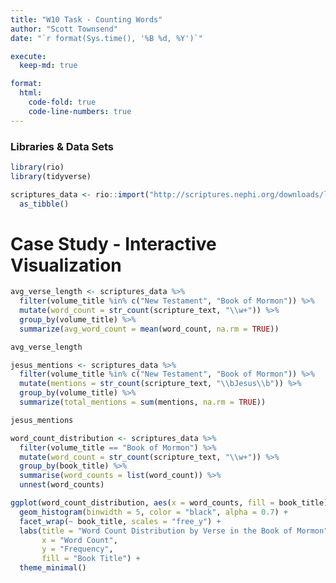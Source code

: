 ```yaml
---
title: "W10 Task - Counting Words"
author: "Scott Townsend"
date: "`r format(Sys.time(), '%B %d, %Y')`"

execute:
  keep-md: true

format:
  html:
    code-fold: true
    code-line-numbers: true
---
```


### Libraries & Data Sets

```r
library(rio)
library(tidyverse)

scriptures_data <- rio::import("http://scriptures.nephi.org/downloads/lds-scriptures.csv.zip") %>% 
  as_tibble()
```

# Case Study - Interactive Visualization

```r
avg_verse_length <- scriptures_data %>%
  filter(volume_title %in% c("New Testament", "Book of Mormon")) %>%
  mutate(word_count = str_count(scripture_text, "\\w+")) %>%
  group_by(volume_title) %>%
  summarize(avg_word_count = mean(word_count, na.rm = TRUE))

avg_verse_length

jesus_mentions <- scriptures_data %>%
  filter(volume_title %in% c("New Testament", "Book of Mormon")) %>%
  mutate(mentions = str_count(scripture_text, "\\bJesus\\b")) %>%
  group_by(volume_title) %>%
  summarize(total_mentions = sum(mentions, na.rm = TRUE))

jesus_mentions

word_count_distribution <- scriptures_data %>%
  filter(volume_title == "Book of Mormon") %>%
  mutate(word_count = str_count(scripture_text, "\\w+")) %>%
  group_by(book_title) %>%
  summarise(word_counts = list(word_count)) %>%
  unnest(word_counts)

ggplot(word_count_distribution, aes(x = word_counts, fill = book_title)) +
  geom_histogram(binwidth = 5, color = "black", alpha = 0.7) +
  facet_wrap(~ book_title, scales = "free_y") +
  labs(title = "Word Count Distribution by Verse in the Book of Mormon",
       x = "Word Count",
       y = "Frequency",
       fill = "Book Title") +
  theme_minimal()
```